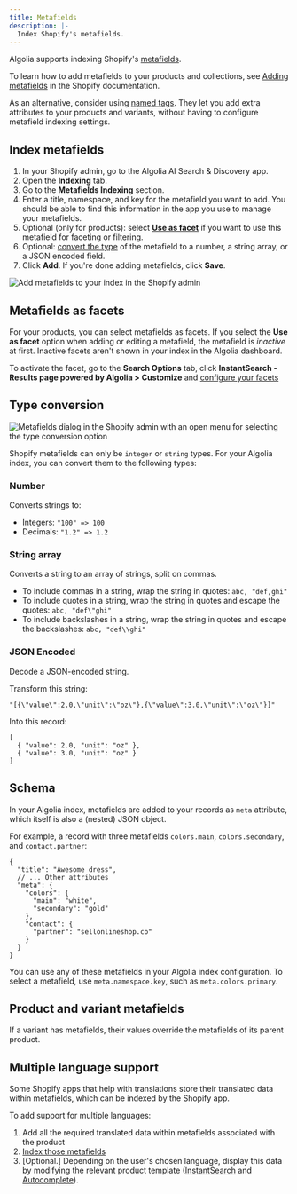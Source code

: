 ```yaml
---
title: Metafields
description: |-
  Index Shopify's metafields.
---
```


Algolia supports indexing Shopify's [metafields](https://help.shopify.com/en/manual/custom-data/metafields).

To learn how to add metafields to your products and collections,
see [Adding metafields](https://help.shopify.com/en/manual/custom-data/metafields/metafield-definitions) in the Shopify documentation.

As an alternative, consider using [named tags](/integration/shopify/sending-and-managing-data/named-tags/).
They let you add extra attributes to your products and variants, without having to configure metafield indexing settings.

## Index metafields

1. In your Shopify admin, go to the Algolia AI Search & Discovery app.
1. Open the **Indexing** tab.
1. Go to the **Metafields Indexing** section.
1. Enter a title, namespace, and key for the metafield you want to add.
   You should be able to find this information in the app you use to manage your metafields.
1. Optional (only for products): select [**Use as facet**](#metafields-as-facets) if you want to use this metafield for faceting or filtering.
1. Optional: [convert the type](#type-conversion) of the metafield to a number, a string array, or a JSON encoded field.
1. Click **Add**. If you're done adding metafields, click **Save**.

![Add metafields to your index in the Shopify admin](/doc/assets/images/integrations/shopify/sending-and-managing-data/4-metafields-buttons-c85bf448.jpeg)

## Metafields as facets

For your products, you can select metafields as facets.
If you select the **Use as facet** option when adding or editing a metafield,
the metafield is _inactive_ at first.
Inactive facets aren't shown in your index in the Algolia dashboard.

To activate the facet, go to the **Search Options** tab,
click **InstantSearch - Results page powered by Algolia > Customize** and [configure your facets](/integration/shopify/getting-started/configuration/#faceting)

## Type conversion

![Metafields dialog in the Shopify admin with an open menu for selecting the type conversion option](/doc/assets/images/integrations/shopify/sending-and-managing-data/5-metafields-add-4ad8a123.jpeg)

Shopify metafields can only be `integer` or `string` types.
For your Algolia index, you can convert them to the following types:

### Number

Converts strings to:

- Integers: `"100" => 100`
- Decimals: `"1.2" => 1.2`

### String array

Converts a string to an array of strings, split on commas.

- To include commas in a string, wrap the string in quotes: `abc, "def,ghi"`
- To include quotes in a string, wrap the string in quotes and escape the quotes: `abc, "def\"ghi"`
- To include backslashes in a string, wrap the string in quotes and escape the backslashes: `abc, "def\\ghi"`

### JSON Encoded

Decode a JSON-encoded string.

Transform this string:

```txttxt
"[{\"value\":2.0,\"unit\":\"oz\"},{\"value\":3.0,\"unit\":\"oz\"}]"
```

Into this record:

```jsonjson
[
  { "value": 2.0, "unit": "oz" },
  { "value": 3.0, "unit": "oz" }
]
```

## Schema

In your Algolia index, metafields are added to your records as `meta` attribute,
which itself is also a (nested) JSON object.

For example, a record with three metafields `colors.main`, `colors.secondary`, and `contact.partner`:

```jsoncjsonc
{
  "title": "Awesome dress",
  // ... Other attributes
  "meta": {
    "colors": {
      "main": "white",
      "secondary": "gold"
    },
    "contact": {
      "partner": "sellonlineshop.co"
    }
  }
}
```

You can use any of these metafields in your Algolia index configuration.
To select a metafield, use `meta.namespace.key`, such as `meta.colors.primary`.

## Product and variant metafields

If a variant has metafields, their values override the metafields of its parent product.

## Multiple language support

Some Shopify apps that help with translations store their translated data within metafields, which can be indexed by the Shopify app.

To add support for multiple languages:

1. Add all the required translated data within metafields associated with the product
1. [Index those metafields](#index-metafields)
1. \[Optional.] Depending on the user's chosen language, display this data by modifying the relevant product template ([InstantSearch](/integration/shopify/building-search-ui/instant-search/) and [Autocomplete](/integration/shopify/building-search-ui/autocomplete/)).
